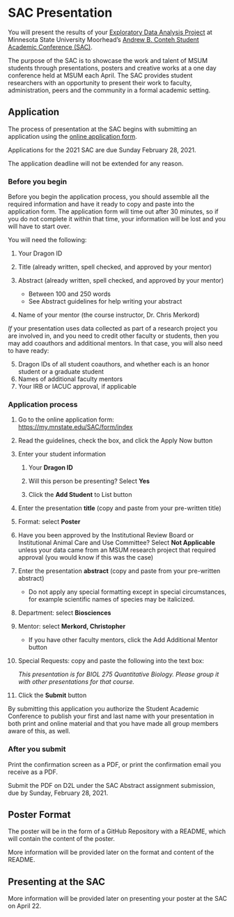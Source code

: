 # SAC Presentation

You will present the results of your [Exploratory Data Analysis Project](eda-project.html) at Minnesota State University Moorhead's [Andrew B. Conteh Student Academic Conference (SAC)](https://www2.mnstate.edu/sac/).

The purpose of the SAC is to showcase the work and talent of MSUM students through presentations, posters and creative works at a one day conference held at MSUM each April. The SAC provides student researchers with an opportunity to present their work to faculty, administration, peers and the community in a formal academic setting.

## Application

The process of presentation at the SAC begins with submitting an application using the [online application form](https://my.mnstate.edu/SAC/form/index).

Applications for the 2021 SAC are due [Sunday February 28, 2021.]{.text-danger}

The application deadline will not be extended for any reason.

### Before you begin

Before you begin the application process, you should assemble all the required information and have it ready to copy and paste into the application form. The application form will time out after 30 minutes, so if you do not complete it within that time, your information will be lost and you will have to start over.

You will need the following:

1.  Your Dragon ID

2.  Title (already written, spell checked, and approved by your mentor)

3.  Abstract (already written, spell checked, and approved by your mentor)

    -   Between 100 and 250 words
    -   See Abstract guidelines for help writing your abstract

4.  Name of your mentor (the course instructor, Dr. Chris Merkord)

*If* your presentation uses data collected as part of a research project you are involved in, and you need to credit other faculty or students, then you may add coauthors and additional mentors. In that case, you will also need to have ready:

5.  Dragon IDs of all student coauthors, and whether each is an honor student or a graduate student
6.  Names of additional faculty mentors
7.  Your IRB or IACUC approval, if applicable

### Application process

1.  Go to the online application form: <https://my.mnstate.edu/SAC/form/index>

2.  Read the guidelines, check the box, and click the Apply Now button

3.  Enter your student information

    1.  Your **Dragon ID**

    2.  Will this person be presenting? Select **Yes**

    3.  Click the **Add Student** to List button

4.  Enter the presentation **title** (copy and paste from your pre-written title)

5.  Format: select **Poster**

6.  Have you been approved by the Institutional Review Board or Institutional Animal Care and Use Committee? Select **Not Applicable** unless your data came from an MSUM research project that required approval (you would know if this was the case)

7.  Enter the presentation **abstract** (copy and paste from your pre-written abstract)

    -   Do not apply any special formatting except in special circumstances, for example scientific names of species may be italicized.

8.  Department: select **Biosciences**

9.  Mentor: select **Merkord, Christopher**

    -   If you have other faculty mentors, click the Add Additional Mentor button

10. Special Requests: copy and paste the following into the text box:

    *This presentation is for BIOL 275 Quantitative Biology. Please group it with other presentations for that course.*

11. Click the **Submit** button

By submitting this application you authorize the Student Academic Conference to publish your first and last name with your presentation in both print and online material and that you have made all group members aware of this, as well.

### After you submit

Print the confirmation screen as a PDF, or print the confirmation email you receive as a PDF.

Submit the PDF on D2L under the SAC Abstract assignment submission, due by Sunday, February 28, 2021.

## Poster Format

The poster will be in the form of a GitHub Repository with a README, which will contain the content of the poster.

More information will be provided later on the format and content of the README.

## Presenting at the SAC

More information will be provided later on presenting your poster at the SAC on April 22.
